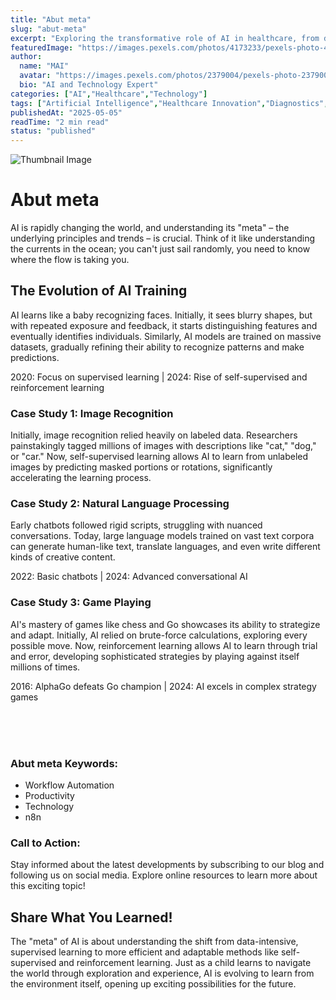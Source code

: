 ```yaml
---
title: "Abut meta"
slug: "abut-meta"
excerpt: "Exploring the transformative role of AI in healthcare, from diagnostics to drug discovery."
featuredImage: "https://images.pexels.com/photos/4173233/pexels-photo-4173233.jpeg?auto=compress&cs=tinysrgb&w=1260&h=750&dpr=1"
author:
  name: "MAI"
  avatar: "https://images.pexels.com/photos/2379004/pexels-photo-2379004.jpeg?auto=compress&cs=tinysrgb&w=1260&h=750&dpr=1"
  bio: "AI and Technology Expert"
categories: ["AI","Healthcare","Technology"]
tags: ["Artificial Intelligence","Healthcare Innovation","Diagnostics","Drug Discovery"]
publishedAt: "2025-05-05"
readTime: "2 min read"
status: "published"
---
```

![Thumbnail Image](https://images.pexels.com/photos/4173233/pexels-photo-4173233.jpeg?auto=compress&cs=tinysrgb&w=1260&h=750&dpr=1 "AI in Healthcare")

# Abut meta

AI is rapidly changing the world, and understanding its "meta" – the underlying principles and trends – is crucial.  Think of it like understanding the currents in the ocean; you can't just sail randomly, you need to know where the flow is taking you.

## The Evolution of AI Training

AI learns like a baby recognizing faces.  Initially, it sees blurry shapes, but with repeated exposure and feedback, it starts distinguishing features and eventually identifies individuals.  Similarly, AI models are trained on massive datasets, gradually refining their ability to recognize patterns and make predictions.

2020: Focus on supervised learning | 2024: Rise of self-supervised and reinforcement learning

### Case Study 1: Image Recognition

Initially, image recognition relied heavily on labeled data.  Researchers painstakingly tagged millions of images with descriptions like "cat," "dog," or "car."  Now, self-supervised learning allows AI to learn from unlabeled images by predicting masked portions or rotations, significantly accelerating the learning process.

### Case Study 2: Natural Language Processing

Early chatbots followed rigid scripts, struggling with nuanced conversations.  Today, large language models trained on vast text corpora can generate human-like text, translate languages, and even write different kinds of creative content.

2022: Basic chatbots | 2024: Advanced conversational AI

### Case Study 3: Game Playing

AI's mastery of games like chess and Go showcases its ability to strategize and adapt.  Initially, AI relied on brute-force calculations, exploring every possible move.  Now, reinforcement learning allows AI to learn through trial and error, developing sophisticated strategies by playing against itself millions of times.

2016: AlphaGo defeats Go champion | 2024: AI excels in complex strategy games



<br>
<br>
<br>

### Abut meta Keywords:

- Workflow Automation
- Productivity
- Technology
- n8n

### Call to Action:

Stay informed about the latest developments by subscribing to our blog and following us on social media. Explore online resources to learn more about this exciting topic!

## Share What You Learned!

The "meta" of AI is about understanding the shift from data-intensive, supervised learning to more efficient and adaptable methods like self-supervised and reinforcement learning.  Just as a child learns to navigate the world through exploration and experience, AI is evolving to learn from the environment itself, opening up exciting possibilities for the future.
